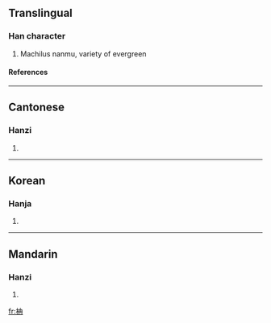 ==Translingual==
===Han character===
{{Han char|rn=75|rad=木|as=05|sn=9|four=4595<sub>7</sub>|canj=木土月 (DGB)}}
# Machilus nanmu, variety of evergreen
====References====
{{Han ref|kx=0520.010|dkj=14637|dj=0908.010|hdz=21182.040|uh=67DF|ud=26591|bh=CF49|bd=53065}}

----
==Cantonese==
===Hanzi===
{{yue-hanzi|jyut=|y=naam4}}
# {{defn|Cantonese}}

----
==Korean==
===Hanja===
{{ko-hanja|hangeul=남|eumhun=|rv=nam|mr=nam|y=nam}}
# {{defn|Korean}}

----
==Mandarin==
===Hanzi===
{{cmn-hanzi|pin=[[dié]] (die2), [[nán]] (nan2), [[zhì]] (zhi4)|wg=tieh<sup>2</sup>, nan<sup>2</sup>, chih<sup>4</sup>}}
# {{defn|Mandarin}}

[[fr:柟]]